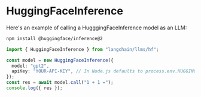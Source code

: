 # HuggingFaceInference

Here's an example of calling a HugggingFaceInference model as an LLM:

```bash npm2yarn
npm install @huggingface/inference@2
```

```typescript
import { HuggingFaceInference } from "langchain/llms/hf";

const model = new HuggingFaceInference({
  model: "gpt2",
  apiKey: "YOUR-API-KEY", // In Node.js defaults to process.env.HUGGINGFACEHUB_API_KEY
});
const res = await model.call("1 + 1 =");
console.log({ res });
```
